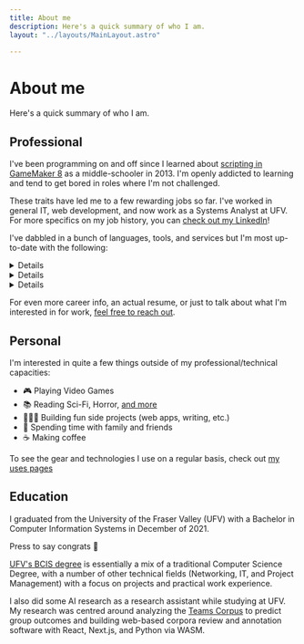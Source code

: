 ```yaml
---
title: About me
description: Here's a quick summary of who I am.
layout: "../layouts/MainLayout.astro"

---
```


# About me

Here's a quick summary of who I am.

<AboutNavigation />

<AboutSlider />

## Professional

I've been programming on and off since I learned about [scripting in GameMaker 8](https://manual.yoyogames.com/The_Asset_Editors/Scripts.htm) as a middle-schooler in 2013. I'm openly addicted to learning and tend to get bored in roles where I'm not challenged.

These traits have led me to a few rewarding jobs so far. I've worked in general IT, web development, and now work as a Systems Analyst at UFV. For more specifics on my job history, you can [check out my LinkedIn](https://www.linkedin.com/in/mykalmachon/)!

I've dabbled in a bunch of languages, tools, and services but I'm most up-to-date with the following:

<Details summary="🖋️ Languages and runtimes">
* **HTML / CSS / JS**: good old web primitives.
* **Typescript**: can't get much better than JS with types.
* **Node.js**: for web servers, job runners, desktop apps, scripts, etc.
* **Python**: I love the simplicity and beauty of Python code. It's just so fun to write.
* **Go**: I'm still a gopher-in-training but have loved what I've seen of so far; Especially the performance.
</Details>

<Details summary="🔨 Tools and libraries">
* **React & Next.js**: my favourite way to build fullstack applications.
* **Flask**: the most flexible way to write web stuff with Python.
* **Docker**: makes deps management, development, and deploys trivial.
* **Prisma**: my go-to ORM for node.js-based projects.
* **SQLAlchemy**: my go-to ORM for python-based projects.
</Details>

<Details summary="☁️ Hosting and DevOps">
* **Railway**: for hosting full-fat applications, and databases in the cloud.
* **GitHub**: the defacto hosted version control and CI/CD pipeline.
* **Netlify**: for hosting static websites and web apps in the cloud.
* **Azure**: I have my AZ-900 and am working on my AZ-204 cert currently.
</Details>

For even more career info, an actual resume, or just to talk about what I'm interested in for work, [feel free to reach out](https://mykal.codes/contact).

## Personal

I'm interested in quite a few things outside of my professional/technical capacities:

* 🎮 Playing Video Games
* 📚 Reading Sci-Fi, Horror, [and more](https://www.goodreads.com/user/show/141327631-mykal-machon)
* 👩🏻‍💻 Building fun side projects (web apps, writing, etc.)
* 🍻 Spending time with family and friends
* ☕ Making coffee

To see the gear and technologies I use on a regular basis, check out [my uses pages](/uses/)

## Education

I graduated from the University of the Fraser Valley (UFV) with a Bachelor in Computer Information Systems in December of 2021.

<CongratsButton client:idle>Press to say congrats 🎉</CongratsButton>

[UFV's BCIS degree](https://www.ufv.ca/computing/) is essentially a mix of a traditional Computer Science Degree,
with a number of other technical fields (Networking, IT, and Project Management) with a focus on projects and
practical work experience.

I also did some AI research as a research assistant while studying at UFV. My research was centred around analyzing the [Teams Corpus](https://sites.google.com/site/teamentrainmentstudy/corpus?authuser=0) to predict group outcomes and building web-based corpora review and annotation software with React, Next.js, and Python via WASM.
